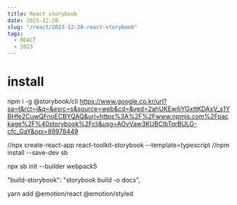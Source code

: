 ```yaml
---
title: React storybook
date: 2023-12-28
slug: "/react/2023-12-28-react-storybook"
tags:
  - REACT
  - 2023
---
```


# install
npm i -g @storybook/cli
https://www.google.co.kr/url?sa=t&rct=j&q=&esrc=s&source=web&cd=&ved=2ahUKEwjliYGxttKDAxV_s1YBHfe2CuwQFnoECBYQAQ&url=https%3A%2F%2Fwww.npmjs.com%2Fpackage%2F%40storybook%2Fcli&usg=AOvVaw3KUBClbTqrBULG-cfc_GaY&opi=89978449

//npx create-react-app react-toolkit-storybook --template=typescript
//npm install --save-dev sb

npx sb init --builder webpack5


"build-storybook": "storybook build -o docs",

yarn add @emotion/react @emotion/styled